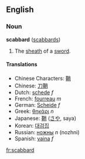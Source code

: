 ==English==
===Noun===
'''scabbard''' ([[scabbards]])

#The [[sheath]] of a [[sword]].

====Translations====
*Chinese Characters: [[鞘]]
*Chinese: [[刀鞘]]
*Dutch: [[schede]] ''f''
*French: [[fourreau]] ''m''
*German: [[Scheide]] ''f''
*Greek: [[θηκάρι]] ''n''
*Japanese: [[鞘]] ([[さや]], saya)
*Korean: [[대검집]]
*Russian: [[ножны]] ''n'' (nozhni)
*Spanish: [[vaina]] ''f''

[[fr:scabbard]]